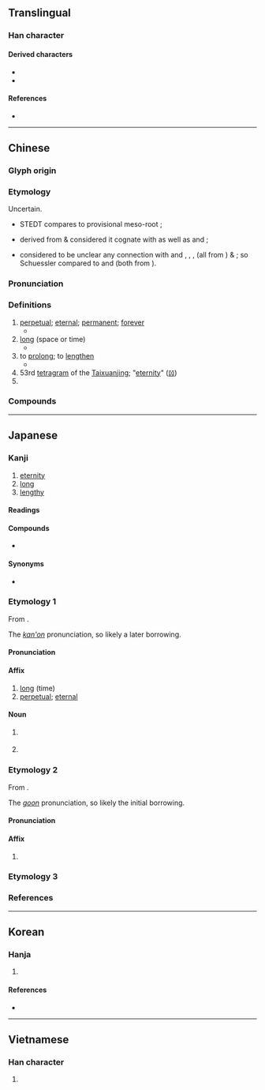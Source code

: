 {{also|氷}}
{{character info}}
==Translingual==
{{stroke order|type=animate}}
{{commonsrad|85|1}}

===Han character===
{{stroke order|strokes=5}}
{{Han char|rn=85|rad=水|as=01|sn=5|four=30232|canj=INE|ids=⿱丶⿲㇇𠃌⿺㇏丿}}

====Derived characters====
* {{l|mul|[[𠇟]], [[𫥆]], [[咏]], [[𪣉]], [[𡛻]], [[怺]], [[𢫕]], [[泳]], [[昹]], [[栐]], [[𪸠]], [[𤤯]], [[脉]], [[𬨣]], [[眿]], [[𣴏]], [[𬗊]], [[𦕟]], [[𦨬]], [[䘑]], [[𠶇]], [[詠]], [[𮛕]], [[𮝊]], [[𨠕]], [[𨥭]], [[𩊍]], [[𩖻]], [[𩈗]], [[𦘢]], [[𩶙]], [[𫴇]]}}
* {{l|mul|[[𣲈]], [[𠰦]], [[𢒋]], [[昶]], [[𪵵]], [[𬐔]], [[𦨤]], [[𧠧]], [[𬇾]], [[𬱁]], [[𭯼]], [[𧵕]], [[𦭔]], [[㫤]], [[羕]], [[𣼁]]}}

====References====
* {{Han ref|kx=0603.040|dkj=17088|dj=0996.040|hdz=31546.030|uh=6C38|ud=27704|bh=A5C3|bd=42435}}

----

==Chinese==
{{zh-forms}}

===Glyph origin===
{{Han etym}}

===Etymology===
Uncertain.
* STEDT compares {{och-l|永}} to provisional {{cog|tbq-lob-pro|-}} meso-root {{m|tbq-lob-pro|*ʔ-m(y)aŋ¹/³}};
* {{zh-ref|Bodman (1980)}} derived {{och-l|永}} from {{inh|zh|sit-pro|*wrjaŋ}} & considered it cognate with {{cog|lep|hryăn}} as well as {{cog|bo|རྒྱོང་བ||to extend; to stretch}} and {{m|bo|རྒྱང་མ||distance}};
* {{zh-ref|Schuessler (2007)}} considered to be unclear any connection with {{och-l|泂}} and {{cog|bo|རིང||to be tall, long}}, {{cog|tdg|rehng pā||to be long}}, {{cog|my|ရှည်||to be long}}, (all from {{cog|sit-pro|*s-r(i/u)ŋ||to be long, to elongate}}) & {{cog|tbq-lol-pro|*s/m-riŋ||long (adv.)}}; so Schuessler compared {{och-l|永}} to {{cog|km|វែង||long}} and {{cog|km|បង្វែង||to prolong, divert, mislead, deceive}} (both from {{cog|mkh-pro|*waiŋ||long}}).

===Pronunciation===
{{zh-pron
|m=yǒng
|m-s=yun3
|dg=
|c=wing5
|c-t=ven4
|g=yn3
|h=pfs=yún;gd=yun3
|j=yng2
|mb=ě̤ng
|md=īng
|mn=ml,jj,tw:éng
|mn-t=iong2
|w=2ion
|x=yn3
|mc=y
|oc=y
|cat=a,pn
}}

===Definitions===
{{zh-hanzi}}

# [[perpetual]]; [[eternal]]; [[permanent]]; [[forever]]
#* {{zh-x|投 我 以 木李、報 之 以 瓊玖。匪 報 也、永 以 為 好 也。|There was presented to me a plum, and I returned for it a beautiful ''jiu'' gem; not as a return for it, but that our friendship might be '''lasting'''.|ref=Shijing}}
# [[long]] (space or time)
#* {{zh-x|漢 之 廣 矣、不可 泳 思。江 之 永 矣、不可 方 思。|The breath of the Han [river] cannot be dived across; the '''length''' of the Jiang [river] cannot be navigated with a raft.|ref=Shijing}}
# to [[prolong]]; to [[lengthen]]
#* {{zh-x|皎皎 白駒、食 我 場 苗。縶 之 維 之、以 永 今朝。|Let the brilliant white colt feed on the young growth of my vegetable garden. Tether it by the foot, tie it by the collar, to '''prolong''' this morning.|ref=Shijing}}
# 53rd [[tetragram]] of the [[Taixuanjing]]; "[[eternity]]" ([[𝌺]])
# {{surname|zh}}

===Compounds===
{{zh-der|永活|永和|永續|永生|永遠|永久|永存|永恆|永垂不朽|永世|永別|一勞永逸|天人永隔|永嘉|永康|永嘉之亂|永年|永夜|永安宮|永逸|永劫|永結同心|永濟渠|永樂錢|永誌不忘|永錫不匱|永樂|永晝|永久齒|永業田|永日|永命|永矢弗諼|永久磁鐵|永州八記|永生難忘|永世無窮|永續經營|永續林|永眠|永浴愛河|永佃權|永生花|永樂宮|永慕|更長漏永|永珍|永逝|永樂窯|永永無窮|永定河|教澤永懷|永無止境|永別酒|清新雋永|永生永世|永不錄用|永字八法|永訣|永樂大典|永明體|永巷|永夕|永保無虞|永存不朽|智永|永不磨滅|暫勞永逸|永傳不朽|雋永|繞梁韻永|青春永駐|霽範永存|萱堂日永|永安|永漋|永昌|永立|永豐|永興莊|永靖|永隆|永吉|永無寧日|永春|永暑礁}}

----

==Japanese==

===Kanji===
{{ja-kanji|grade=5|rs=水01}}

# [[eternity]]
# [[long]]
# [[lengthy]]

====Readings====
{{ja-readings
|goon=よう<やう<ゐやう
|kanon=えい<えい<ゑい
|kun=なが-い, とこしえ-<とこしへ
|nanori=え, と, のり, ひさ, ひさし, のえ
}}

====Compounds====
{{der-top|Compounds}}
* {{ja-r|永字|えいじ|the character {{m|ja|永|tr=ei||eternity}}}}
{{der-bottom}}

====Synonyms====
* {{ja-l|久}}

===Etymology 1===
{{ja-kanjitab|えい|yomi=kanon}}
From {{der|ja|ltc|sort=えい|-}} {{ltc-l|永}}.

The ''[[漢音#Japanese|kan'on]]'' pronunciation, so likely a later borrowing.

====Pronunciation====
{{ja-pron|えい|acc=1|acc_ref=DJR|y=kanon}}

====Affix====
{{ja-pos|affix|えい}}

# [[long]] (time)
# [[perpetual]]; [[eternal]]

====Noun====
{{ja-noun|えい}}

# {{lb|ja|historical}} {{abbreviation of|ja|永楽銭|tr=eirakusen}}
# {{lb|ja|historical}} {{rfdef|ja}}

===Etymology 2===
{{ja-kanjitab|よう|yomi=goon}}
From {{der|ja|ltc|sort=よう|-}} {{ltc-l|永}}.

The ''[[呉音#Japanese|goon]]'' pronunciation, so likely the initial borrowing.

====Pronunciation====
{{ja-pron|よう|y=goon}}

====Affix====
{{ja-pos|affix|よう|hhira=やう}}

# {{lb|ja|rare}} {{syn of|ja|永|tr=ei|t=long (time), eternal}}

===Etymology 3===
{{ja-kanjitab|なが|yomi=k}}
{{ja-see|なが}}

===References===
<references/>

----

==Korean==

===Hanja===
{{ko-hanja|[[길다|길]]|영}}

# {{hanja form of|영|[[long]], [[deep]], [[forever]]}}

====References====
* {{Hanja ref|nav=10626}}

----

==Vietnamese==

===Han character===
{{vi-readings|rs=水01
|hanviet=vĩnh
|phienthiet=
|nom=vắng, vẳng, vánh, vảnh, vênh, vểnh, viếng, vĩnh}}

# {{rfdef|vi|sort=水01}}
